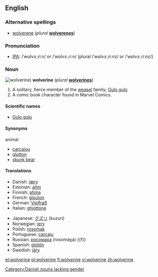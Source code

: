 {{wikipedia}}
==English==

===Alternative spellings===
*[[wolverene]] (''plural'' '''[[wolverenes]]''')

===Pronunciation===
* [[Wiktionary:Pronunciation_key|IPA]]: /ˈwʊlvɜːˌriːn/ ''or'' /ˈwɒlvɜːˌriːn/ (plural /ˈwʊlvɜːˌriːnz/ ''or'' /ˈwɒlvɜːˌriːnz/)

===Noun===
[[Image:Wolverine.jpg|thumb|wolverine)]]
'''wolverine'''  (''plural'' '''[[wolverines]]''')

# A solitary, fierce member of the [[weasel]] family; [[Gulo gulo]]
# A comic book character found in Marvel Comics.

====Scientific names====
*[[Gulo gulo]]

====Synonyms====
;animal
*[[carcajou]]
*[[glutton]]
*[[skunk bear]]

====Translations====
{{trans-top|Gulo gulo}}
*Danish: [[jærv]]
*Estonian: [[ahm]]
*Finnish: [[ahma]]
*French: [[glouton]] {{m}}
*German: [[:de:Vielfraß|Vielfraß]] {{m}}
*Italian: [[ghiottone]] {{m}}
{{trans-mid}}
*Japanese: [[クズリ]] (kuzuri)
*Norwegian: [[jerv]] {{m}}
*Polish: [[rosomak]] {{m}}
*Portuguese: [[carcaju]] {{m}}
*Russian: [[росомаха]] (rosomáχa) {{f)}
*Spanish: [[glotón]] {{m}}
*Swedish: [[järv]] {{c}}
{{trans-bottom}}

[[Category:Danish nouns lacking gender]]

[[et:wolverine]]
[[pl:wolverine]]
[[fi:wolverine]]
[[vi:wolverine]]
[[zh:wolverine]]